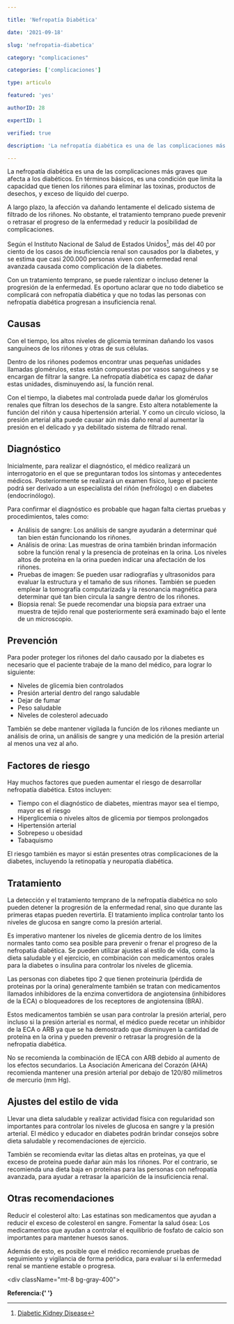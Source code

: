 ```yaml
---

title: 'Nefropatía Diabética'

date: '2021-09-18'

slug: 'nefropatia-diabetica'

category: "complicaciones"

categories: ['complicaciones']

type: articulo

featured: 'yes'

authorID: 28

expertID: 1

verified: true

description: 'La nefropatía diabética es una de las complicaciones más graves que afecta a los diabéticos. En términos básicos, es una condición que limita la capacidad que tienen los riñones para eliminar las toxinas, productos de desechos, y exceso de líquido del cuerpo.'

---
```






La nefropatía diabética es una de las complicaciones más graves que afecta a los diabéticos. En términos básicos, es una condición que limita la capacidad que tienen los riñones para eliminar las toxinas, productos de desechos, y exceso de líquido del cuerpo.

A largo plazo, la afección va dañando lentamente el delicado sistema de filtrado de los riñones. No obstante, el tratamiento temprano puede prevenir o retrasar el progreso de la enfermedad y reducir la posibilidad de complicaciones.

Según el Instituto Nacional de Salud de Estados Unidos[^1], más del 40 por ciento de los casos de insuficiencia renal son causados por la diabetes, y se estima que casi 200.000 personas viven con enfermedad renal avanzada causada como complicación de la diabetes. 

Con un tratamiento temprano, se puede ralentizar o incluso detener la progresión de la enfermedad. Es oportuno aclarar que no todo diabetico se complicará con nefropatía diabética y que no todas las personas con nefropatía diabética progresan a insuficiencia renal.

## Causas
Con el tiempo, los altos niveles de glicemia terminan dañando los vasos sanguíneos de los riñones y otras de sus células.

Dentro de los riñones podemos encontrar unas pequeñas unidades llamadas glomérulos, estas están compuestas por vasos sanguíneos y se encargan de filtrar la sangre. La nefropatía diabética es capaz de dañar estas unidades, disminuyendo así, la función renal. 

Con el tiempo, la diabetes mal controlada puede dañar los glomérulos renales que filtran los desechos de la sangre. Esto altera notablemente la función del riñón y causa hipertensión arterial. Y como un círculo vicioso, la presión arterial alta puede causar aún más daño renal al aumentar la presión en el delicado y ya debilitado sistema de filtrado renal.

## Diagnóstico
Inicialmente, para realizar el diagnóstico, el médico realizará un interrogatorio en el que se preguntaran todos los síntomas y antecedentes médicos. Posteriormente se realizará un examen físico, luego el paciente podrá ser derivado a un especialista del riñón (nefrólogo) o en diabetes (endocrinólogo).

Para confirmar el diagnóstico es probable que hagan falta ciertas pruebas y procedimientos, tales como:

- Análisis de sangre: Los análisis de sangre ayudarán a determinar qué tan bien están funcionando los riñones.
- Análisis de orina: Las muestras de orina también brindan información sobre la función renal y la presencia de proteínas en la orina. Los niveles altos de proteína en la orina pueden indicar una afectación de los riñones.
- Pruebas de imagen: Se pueden usar radiografías y ultrasonidos para evaluar la estructura y el tamaño de sus riñones. También se pueden emplear la tomografía computarizada y la resonancia magnética para determinar qué tan bien circula la sangre dentro de los riñones. 
- Biopsia renal: Se puede recomendar una biopsia para extraer una muestra de tejido renal que posteriormente será examinado bajo el lente de un microscopio.

## Prevención
Para poder proteger los riñones del daño causado por la diabetes es necesario que el paciente trabaje de la mano del médico, para lograr lo siguiente:

- Niveles de glicemia bien controlados
- Presión arterial dentro del rango saludable
- Dejar de fumar
- Peso saludable
- Niveles de colesterol adecuado

También se debe mantener vigilada la función de los riñones mediante un análisis de orina, un análisis de sangre y una medición de la presión arterial al menos una vez al año.

## Factores de riesgo
Hay muchos factores que pueden aumentar el riesgo de desarrollar nefropatía diabética. Estos incluyen:

- Tiempo con el diagnóstico de diabetes, mientras mayor sea el tiempo, mayor es el riesgo
- Hiperglicemia o niveles altos de glicemia por tiempos prolongados
- Hipertensión arterial
- Sobrepeso u obesidad
- Tabaquismo

El riesgo también es mayor si están presentes otras complicaciones de la diabetes, incluyendo la retinopatía y neuropatía diabética.

<div>
<PostOptIn/>
</div>

## Tratamiento
La detección y el tratamiento temprano de la nefropatía diabética no solo pueden detener la progresión de la enfermedad renal, sino que durante las primeras etapas pueden revertirla. El tratamiento implica controlar tanto los niveles de glucosa en sangre como la presión arterial.

Es imperativo mantener los niveles de glicemia dentro de los límites normales tanto como sea posible para prevenir o frenar el progreso de la nefropatía diabética. Se pueden utilizar ajustes al estilo de vida, como la dieta saludable y el ejercicio, en combinación con medicamentos orales para la diabetes o insulina para controlar los niveles de glicemia.

Las personas con diabetes tipo 2 que tienen proteinuria (pérdida de proteinas por la orina) generalmente también se tratan con medicamentos llamados inhibidores de la enzima convertidora de angiotensina (inhibidores de la ECA) o bloqueadores de los receptores de angiotensina (BRA). 

Estos medicamentos también se usan para controlar la presión arterial, pero incluso si la presión arterial es normal, el médico puede recetar un inhibidor de la ECA o ARB ya que se ha demostrado que disminuyen la cantidad de proteína en la orina y pueden prevenir o retrasar la progresión de la nefropatia diabética.

No se recomienda la combinación de IECA con ARB debido al aumento de los efectos secundarios. La Asociación Americana del Corazón (AHA) recomienda mantener una presión arterial por debajo de 120/80 milímetros de mercurio (mm Hg).

## Ajustes del estilo de vida
Llevar una dieta saludable y realizar actividad física con regularidad son importantes para controlar los niveles de glucosa en sangre y la presión arterial. El médico y educador en diabetes podrán brindar consejos sobre dieta saludable y recomendaciones de ejercicio.

También se recomienda evitar las dietas altas en proteínas, ya que el exceso de proteína puede dañar aún más los riñones. Por el contrario, se recomienda una dieta baja en proteínas para las personas con nefropatía avanzada, para ayudar a retrasar la aparición de la insuficiencia renal. 

## Otras recomendaciones
Reducir el colesterol alto: Las estatinas son medicamentos que ayudan a reducir el exceso de colesterol en sangre.
Fomentar la salud ósea: Los medicamentos que ayudan a controlar el equilibrio de fosfato de calcio son importantes para mantener huesos sanos.

Además de esto, es posible que el médico recomiende pruebas de seguimiento y vigilancia de forma periódica, para evaluar si la enfermedad renal se mantiene estable o progresa.




<div className="mt-8 bg-gray-400">


<b>Referencia:{' '}</b>

[^1]: [Diabetic Kidney Disease](https://www.niddk.nih.gov/health-information/diabetes/overview/preventing-problems/diabetic-kidney-disease?dkrd=hispt0343)
  </div>